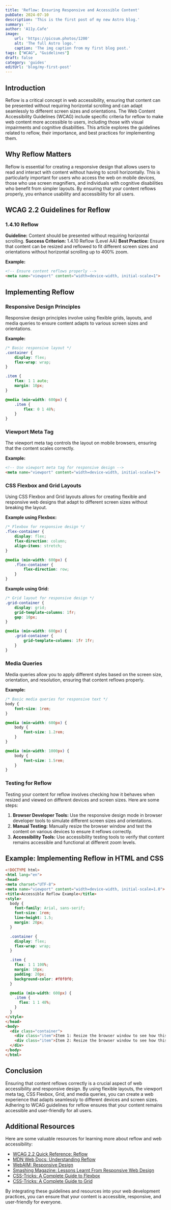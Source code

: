 ```yaml
---
title: 'Reflow: Ensuring Responsive and Accessible Content'
pubDate: 2024-07-10
description: 'This is the first post of my new Astro blog.'
summary: ''
author: 'A11y.Cafe'
image:
    url: 'https://picsum.photos/1200'
    alt: 'The full Astro logo.'
    caption: 'The img caption from my first blog post.'
tags: ["WCAG", "Guidelines"]
draft: false
category: 'guides'
editUrl: 'blog/my-first-post'
---
```


 

## Introduction
Reflow is a critical concept in web accessibility, ensuring that content can be presented without requiring horizontal scrolling and can adapt seamlessly to different screen sizes and orientations. The Web Content Accessibility Guidelines (WCAG) include specific criteria for reflow to make web content more accessible to users, including those with visual impairments and cognitive disabilities. This article explores the guidelines related to reflow, their importance, and best practices for implementing them.

## Why Reflow Matters
Reflow is essential for creating a responsive design that allows users to read and interact with content without having to scroll horizontally. This is particularly important for users who access the web on mobile devices, those who use screen magnifiers, and individuals with cognitive disabilities who benefit from simpler layouts. By ensuring that your content reflows properly, you enhance usability and accessibility for all users.

## WCAG 2.2 Guidelines for Reflow

### 1.4.10 Reflow
**Guideline:** Content should be presented without requiring horizontal scrolling.
**Success Criterion:** 1.4.10 Reflow (Level AA)
**Best Practice:** Ensure that content can be resized and reflowed to fit different screen sizes and orientations without horizontal scrolling up to 400% zoom.

**Example:**

```html
<!-- Ensure content reflows properly -->
<meta name="viewport" content="width=device-width, initial-scale=1">
```

## Implementing Reflow

### Responsive Design Principles
Responsive design principles involve using flexible grids, layouts, and media queries to ensure content adapts to various screen sizes and orientations.

**Example:**

```css
/* Basic responsive layout */
.container {
    display: flex;
    flex-wrap: wrap;
}

.item {
    flex: 1 1 auto;
    margin: 10px;
}

@media (min-width: 600px) {
    .item {
        flex: 0 1 48%;
    }
}
```

### Viewport Meta Tag
The viewport meta tag controls the layout on mobile browsers, ensuring that the content scales correctly.

**Example:**

```html
<!-- Use viewport meta tag for responsive design -->
<meta name="viewport" content="width=device-width, initial-scale=1">
```

### CSS Flexbox and Grid Layouts
Using CSS Flexbox and Grid layouts allows for creating flexible and responsive web designs that adapt to different screen sizes without breaking the layout.

**Example using Flexbox:**

```css
/* Flexbox for responsive design */
.flex-container {
    display: flex;
    flex-direction: column;
    align-items: stretch;
}

@media (min-width: 600px) {
    .flex-container {
        flex-direction: row;
    }
}
```

**Example using Grid:**

```css
/* Grid layout for responsive design */
.grid-container {
    display: grid;
    grid-template-columns: 1fr;
    gap: 10px;
}

@media (min-width: 600px) {
    .grid-container {
        grid-template-columns: 1fr 1fr;
    }
}
```

### Media Queries
Media queries allow you to apply different styles based on the screen size, orientation, and resolution, ensuring that content reflows properly.

**Example:**

```css
/* Basic media queries for responsive text */
body {
    font-size: 1rem;
}

@media (min-width: 600px) {
    body {
        font-size: 1.2rem;
    }
}

@media (min-width: 1000px) {
    body {
        font-size: 1.5rem;
    }
}
```

### Testing for Reflow
Testing your content for reflow involves checking how it behaves when resized and viewed on different devices and screen sizes. Here are some steps:

1. **Browser Developer Tools:** Use the responsive design mode in browser developer tools to simulate different screen sizes and orientations.
2. **Manual Testing:** Manually resize the browser window and test the content on various devices to ensure it reflows correctly.
3. **Accessibility Tools:** Use accessibility testing tools to verify that content remains accessible and functional at different zoom levels.

## Example: Implementing Reflow in HTML and CSS

```html
<!DOCTYPE html>
<html lang="en">
<head>
<meta charset="UTF-8">
<meta name="viewport" content="width=device-width, initial-scale=1.0">
<title>Accessible Reflow Example</title>
<style>
  body {
    font-family: Arial, sans-serif;
    font-size: 1rem;
    line-height: 1.5;
    margin: 20px;
  }

  .container {
    display: flex;
    flex-wrap: wrap;
  }

  .item {
    flex: 1 1 100%;
    margin: 10px;
    padding: 20px;
    background-color: #f0f0f0;
  }

  @media (min-width: 600px) {
    .item {
      flex: 1 1 48%;
    }
  }
</style>
</head>
<body>
  <div class="container">
    <div class="item">Item 1: Resize the browser window to see how this item reflows.</div>
    <div class="item">Item 2: Resize the browser window to see how this item reflows.</div>
  </div>
</body>
</html>
```

## Conclusion
Ensuring that content reflows correctly is a crucial aspect of web accessibility and responsive design. By using flexible layouts, the viewport meta tag, CSS Flexbox, Grid, and media queries, you can create a web experience that adapts seamlessly to different devices and screen sizes. Adhering to WCAG guidelines for reflow ensures that your content remains accessible and user-friendly for all users.

## Additional Resources
Here are some valuable resources for learning more about reflow and web accessibility:

- <a href="https://www.w3.org/WAI/WCAG21/quickref/?versions=2.2#reflow" target="_blank">WCAG 2.2 Quick Reference: Reflow</a>
- <a href="https://developer.mozilla.org/en-US/docs/Web/Accessibility/Understanding_WCAG/Perceivable/Reflow" target="_blank">MDN Web Docs: Understanding Reflow</a>
- <a href="https://webaim.org/techniques/responsive/" target="_blank">WebAIM: Responsive Design</a>
- <a href="https://www.smashingmagazine.com/2011/10/lessons-learnt-from-responsive-web-design/" target="_blank">Smashing Magazine: Lessons Learnt From Responsive Web Design</a>
- <a href="https://css-tricks.com/snippets/css/a-guide-to-flexbox/" target="_blank">CSS-Tricks: A Complete Guide to Flexbox</a>
- <a href="https://css-tricks.com/snippets/css/complete-guide-grid/" target="_blank">CSS-Tricks: A Complete Guide to Grid</a>

By integrating these guidelines and resources into your web development practices, you can ensure that your content is accessible, responsive, and user-friendly for everyone.